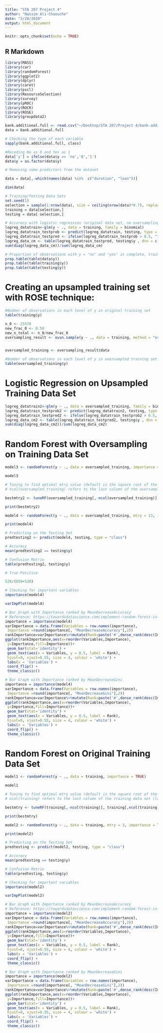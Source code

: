```yaml
---
title: "STA 207 Project 4"
author: "Nassim Ali-Chaouche"
date: "2/20/2020"
output: html_document
---
```


```r
knitr::opts_chunk$set(echo = TRUE)
```

## R Markdown

```r
library(MASS)
library(car)
library(randomForest)
library(ggplot2)
library(dplyr)
library(caret)
library(pscl)
library(ResourceSelection)
library(survey)
library(pROC)
library(ROCR)
library(ROSE)
library(groupdata2)
```


```r
bank.additional.full <- read.csv("~/Desktop/STA 207/Project 4/bank-additional/bank-additional-full.csv", sep=";")
data = bank.additional.full
```

```r
# Checking the type of each variable
sapply(bank.additional.full, class)
```


```r
#Recoding No as 0 and Yes as 1
data['y'] = ifelse(data$y == 'no','0','1')
data$y = as.factor(data$y)
```

```r
# Removing some predictors from the dataset

data = data[,-which(names(data) %in%  c("duration", "loan"))]
```

```r
dim(data)
```


```r
# Training/Testing Data Sets
set.seed(1)
selection = sample(1:nrow(data), size = ceiling(nrow(data)*0.7), replace = FALSE)
training = data[selection,]
testing = data[-selection,]
```


```r
# Accuracy with logistic regression (original data set, no oversampling)
logreg_datatrain<-glm(y ~ ., data = training, family = binomial)
logreg_datatrain_testprob <- predict(logreg_datatrain, testing, type = "response")
logreg_datatrain_testpred <- ifelse(logreg_datatrain_testprob > 0.5, "1", "0")
logreg_data_cm <- table(logreg_datatrain_testpred, testing$y , dnn = c("Predicted","True"))
sum(diag(logreg_data_cm))/sum(logreg_data_cm)
```

```r
# Proportion of observations with y = "no" and "yes" in complete, training, and testing data sets
prop.table(table(data$y))
prop.table(table(training$y))
prop.table(table(testing$y))
```


# Creating an upsampled training set with ROSE technique:

```r
#Number of observations in each level of y in original training set
table(training$y)
```

```r
n_0 <- 25570
new_frac_0 <- 0.50
new_n_total <- n_0/new_frac_0
oversampling_result <- ovun.sample(y ~ ., data = training, method = "over", N = new_n_total, seed = 2020)


oversampled_training <- oversampling_result$data
```

```r
#Number of observations in each level of y in oversampled training set
table(oversampled_training$y)
```


# Logistic Regression on Upsampled Training Data Set

```r
logreg_datatrain2<-glm(y ~ ., data = oversampled_training, family = binomial)
logreg_datatrain_testprob2 <- predict(logreg_datatrain2, testing, type = "response")
logreg_datatrain_testpred2 <- ifelse(logreg_datatrain_testprob2 > 0.5, "1", "0")
logreg_data_cm2 <- table(logreg_datatrain_testpred2, testing$y , dnn = c("Predicted","True"))
sum(diag(logreg_data_cm2))/sum(logreg_data_cm2)
```




# Random Forest with Oversampling on Training Data Set 



```r
model3 <- randomForest(y ~ ., data = oversampled_training, importance = TRUE)
```

```r
model3
```


```r
# Tuning to find optimal mtry value (default is the square root of the number of predictors)
# ncol(oversampled_training) refers to the last column of the oversampled_training data set (last column is the response variable)

bestmtry2 <- tuneRF(oversampled_training[,-ncol(oversampled_training)], oversampled_training[,ncol(oversampled_training)], ntreeTry = 500, improve = 1e-5, stepFactor = 1.5, doBest = TRUE)
```

```r
print(bestmtry2)
```

```r
model4 <- randomForest(y ~ ., data = oversampled_training, mtry = 13, importance = TRUE)
```

```r
print(model4)
```


```r
# Predicting on the Testing Set
predtesting2 <- predict(model4, testing, type = "class")

# Accuracy 
mean(predtesting2 == testing$y)

# Confusion Matrix
table(predtesting2, testing$y)

```

```r
# True Positive

528/(850+528)


```


```r
# Checking for important variables
importance(model4)
```

```r
varImpPlot(model4)
```

```r
# Bar Graph with Importance ranked by MeanDecreaseAccuracy
# Reference: https://towardsdatascience.com/implement-random-forest-in-r-b00b69eb8501
importance = importance(model4)
varImportance = data.frame(Variables = row.names(importance),
 Importance =round(importance[, "MeanDecreaseAccuracy"],2))
rankImportance=varImportance%>%mutate(Rank=paste('#',dense_rank(desc(Importance))))
ggplot(rankImportance,aes(x=reorder(Variables,Importance),
 y=Importance,fill=Importance))+ 
 geom_bar(stat='identity') + 
 geom_text(aes(x = Variables, y = 0.5, label = Rank),
 hjust=0, vjust=0.55, size = 4, colour = 'white') +
 labs(x = 'Variables') +
 coord_flip() + 
 theme_classic()
```

```r
# Bar Graph with Importance ranked by MeanDecreaseGini
importance = importance(model4)
varImportance = data.frame(Variables = row.names(importance),
 Importance =round(importance[, "MeanDecreaseGini"],2))
rankImportance=varImportance%>%mutate(Rank=paste('#',dense_rank(desc(Importance))))
ggplot(rankImportance,aes(x=reorder(Variables,Importance),
 y=Importance,fill=Importance))+ 
 geom_bar(stat='identity') + 
 geom_text(aes(x = Variables, y = 0.5, label = Rank),
 hjust=0, vjust=0.55, size = 4, colour = 'white') +
 labs(x = 'Variables') +
 coord_flip() + 
 theme_classic()
```










# Random Forest on Original Training Data Set

```r
model1 <- randomForest(y ~ ., data = training, importance = TRUE)
```

```r
model1
```


```r
# Tuning to find optimal mtry value (default is the square root of the number of predictors)
# ncol(training) refers to the last column of the training data set (last column is the response variable)

bestmtry <- tuneRF(training[,-ncol(training)], training[,ncol(training)], ntreeTry = 500, improve = 1e-5, stepFactor = 1.5, doBest = TRUE)
```

```r
print(bestmtry)
```


```r
model2 <- randomForest(y ~ ., data = training, mtry = 3, importance = TRUE)
```

```r
print(model2)
```


```r
# Predicting on the Testing Set
predtesting <- predict(model2, testing, type = "class")

# Accuracy 
mean(predtesting == testing$y)

# Confusion Matrix
table(predtesting, testing$y)

```


```r
# Checking for important variables
importance(model2)
```

```r
varImpPlot(model2)
```

```r
# Bar Graph with Importance ranked by MeanDecreaseAccuracy
# Reference: https://towardsdatascience.com/implement-random-forest-in-r-b00b69eb8501
importance = importance(model2)
varImportance = data.frame(Variables = row.names(importance),
 Importance =round(importance[, "MeanDecreaseAccuracy"],2))
rankImportance=varImportance%>%mutate(Rank=paste('#',dense_rank(desc(Importance))))
ggplot(rankImportance,aes(x=reorder(Variables,Importance),
 y=Importance,fill=Importance))+ 
 geom_bar(stat='identity') + 
 geom_text(aes(x = Variables, y = 0.5, label = Rank),
 hjust=0, vjust=0.55, size = 4, colour = 'white') +
 labs(x = 'Variables') +
 coord_flip() + 
 theme_classic()
```


```r
# Bar Graph with Importance ranked by MeanDecreaseGini
importance = importance(model2)
varImportance = data.frame(Variables = row.names(importance),
 Importance =round(importance[, "MeanDecreaseGini"],2))
rankImportance=varImportance%>%mutate(Rank=paste('#',dense_rank(desc(Importance))))
ggplot(rankImportance,aes(x=reorder(Variables,Importance),
 y=Importance,fill=Importance))+ 
 geom_bar(stat='identity') + 
 geom_text(aes(x = Variables, y = 0.5, label = Rank),
 hjust=0, vjust=0.55, size = 4, colour = 'white') +
 labs(x = 'Variables') +
 coord_flip() + 
 theme_classic()
```




